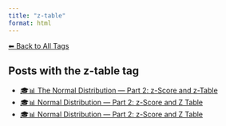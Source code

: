 ```yaml
---
title: "z-table"
format: html
---
```


[⬅ Back to All Tags](../tags.qmd)

## Posts with the **z-table** tag

- [🎓📊 The Normal Distribution — Part 2: z-Score and z-Table](/posts/courses/statistics/normal_distribution/part-2/normal-distribution-part2.html)
- [🎓📊 Normal Distribution — Part 2: z-Score and Z Table](/posts/courses/statistics/normal_distribution/part-2/normal-distribution-part2.sync-conflict-20250904-042416-HGFPXGB.html)
- [🎓📊 Normal Distribution — Part 2: z-Score and Z Table](/posts/courses/statistics/normal_distribution/part-2/normal-distribution-part2.sync-conflict-20250905-071012-HGFPXGB.html)
